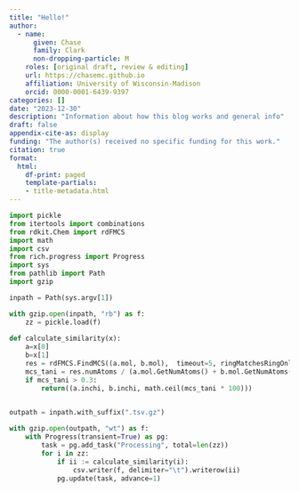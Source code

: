 ```yaml
---
title: "Hello!"
author:
  - name: 
      given: Chase
      family: Clark
      non-dropping-particle: M
    roles: [original draft, review & editing]
    url: https://chasemc.github.io
    affiliation: University of Wisconsin-Madison
    orcid: 0000-0001-6439-9397
categories: []
date: "2023-12-30"
description: "Information about how this blog works and general info"
draft: false
appendix-cite-as: display
funding: "The author(s) received no specific funding for this work."
citation: true
format:
  html:
    df-print: paged
    template-partials:
    - title-metadata.html
---
```




```python
import pickle
from itertools import combinations
from rdkit.Chem import rdFMCS
import math
import csv
from rich.progress import Progress
import sys
from pathlib import Path
import gzip

inpath = Path(sys.argv[1])

with gzip.open(inpath, "rb") as f:
    zz = pickle.load(f)
    
def calculate_similarity(x):
    a=x[0]
    b=x[1]
    res = rdFMCS.FindMCS((a.mol, b.mol),  timeout=5, ringMatchesRingOnly = True, completeRingsOnly = True)
    mcs_tani = res.numAtoms / (a.mol.GetNumAtoms() + b.mol.GetNumAtoms() - res.numAtoms)
    if mcs_tani > 0.3:
        return((a.inchi, b.inchi, math.ceil(mcs_tani * 100)))
    

outpath = inpath.with_suffix(".tsv.gz")    

with gzip.open(outpath, "wt") as f:
    with Progress(transient=True) as pg:
        task = pg.add_task("Processing", total=len(zz)) 
        for i in zz:
            if ii := calculate_similarity(i):
                csv.writer(f, delimiter="\t").writerow(ii)
            pg.update(task, advance=1)
```
